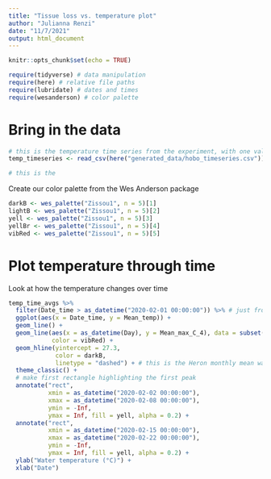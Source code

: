 ```yaml
---
title: "Tissue loss vs. temperature plot"
author: "Julianna Renzi"
date: "11/7/2021"
output: html_document
---
```


```r
knitr::opts_chunk$set(echo = TRUE)

require(tidyverse) # data manipulation
require(here) # relative file paths
require(lubridate) # dates and times
require(wesanderson) # color palette
```

# Bring in the data

```r
# this is the temperature time series from the experiment, with one value per date/time (averaged across HOBO loggers, with a value per few minutes)
temp_timeseries <- read_csv(here("generated_data/hobo_timeseries.csv"))

# this is the 
```

Create our color palette from the Wes Anderson package

```r
darkB <- wes_palette("Zissou1", n = 5)[1]
lightB <- wes_palette("Zissou1", n = 5)[2]
yell <- wes_palette("Zissou1", n = 5)[3]
yellBr <- wes_palette("Zissou1", n = 5)[4]
vibRed <- wes_palette("Zissou1", n = 5)[5]

```


# Plot temperature through time

Look at how the temperature changes over time

```r
temp_time_avgs %>% 
  filter(Date_time > as_datetime("2020-02-01 00:00:00")) %>% # just from the start of the experiment
  ggplot(aes(x = Date_time, y = Mean_temp)) +
  geom_line() +
  geom_line(aes(x = as_datetime(Day), y = Mean_max_C_4), data = subset(all_temp, Day > as_datetime("2020-01-31")), 
            color = vibRed) +
  geom_hline(yintercept = 27.3, 
             color = darkB, 
             linetype = "dashed") + # this is the Heron monthly mean water temp according to: https://seatemperature.info/heron-island-water-temperature.html and also Jesse + Gus
  theme_classic() +
  # make first rectangle highlighting the first peak 
  annotate("rect",
           xmin = as_datetime("2020-02-02 00:00:00"), 
           xmax = as_datetime("2020-02-08 00:00:00"), 
           ymin = -Inf, 
           ymax = Inf, fill = yell, alpha = 0.2) +
  annotate("rect",
           xmin = as_datetime("2020-02-15 00:00:00"), 
           xmax = as_datetime("2020-02-22 00:00:00"), 
           ymin = -Inf, 
           ymax = Inf, fill = yell, alpha = 0.2) +
  ylab("Water temperature (°C)") +
  xlab("Date") 
  

```



